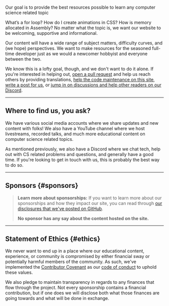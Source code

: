 
<p><span class="text-style-headline-2">Our goal is to provide the best resources possible to learn any computer science related topic</span></p>

What’s a for loop? How do I create animations in CSS? How is memory allocated in Assembly? No matter what the topic is, we want our website to be welcoming, supportive and informational.

Our content will have a wide range of subject matters, difficulty curves, and (we hope) perspectives. We want to make resources for the seasoned full-time developer just as we would a newcomer hobbyist and everyone between the two.

We know this is a lofty goal, though, and we don't want to do it alone. If you're interested in helping out, [open a pull request](https://github.com/unicorn-utterances/unicorn-utterances/pulls) and help us reach others by providing translations, [help the code maintenance on this site](https://github.com/unicorn-utterances/unicorn-utterances/issues?q=is%3Aopen+is%3Aissue+label%3A%22good+first+issue%22), [write a post for us](https://github.com/unicorn-utterances/unicorn-utterances#blog-posts), or [jump in on discussions and help other readers on our Discord](https://discord.gg/FMcvc6T).

---

## Where to find us, you ask?

We have various social media accounts where we share updates and new content with folks! We also have a YouTube channel where we host livestreams, recorded talks, and much more educational content on computer science related topics.

As mentioned previously, we also have a Discord where we chat tech, help out with CS related problems and questions, and generally have a good time. If you're looking to get in touch with us, this is probably the best way to do so.

<Links />

---

## Sponsors \{#sponsors\}

<Sponsors />

> **Learn more about sponsorships:**
> If you want to learn more about our sponsorships and how they impact our site, you can read through [our disclosures that we've posted on GitHub](https://github.com/unicorn-utterances/unicorn-utterances/issues?q=is%3Aissue+label%3Adisclosure+is%3Aclosed).
>
> **No sponsor has any say about the content hosted on the site.**

---

## Statement of Ethics \{#ethics\}

We never want to end up in a place where our educational content, experience, or community is compromised by either financial sway or potentially harmful members of the community. As such, we've implemented the [Contributor Covenant](https://www.contributor-covenant.org/) as our [code of conduct](https://github.com/unicorn-utterances/unicorn-utterances/blob/master/CODE_OF_CONDUCT.md) to uphold these values.

We also pledge to maintain transparency in regards to any finances that flow through the project. Not every sponsorship contains a financial contribution, but if one does we will disclose both what those finances are going towards and what will be done in exchange.
